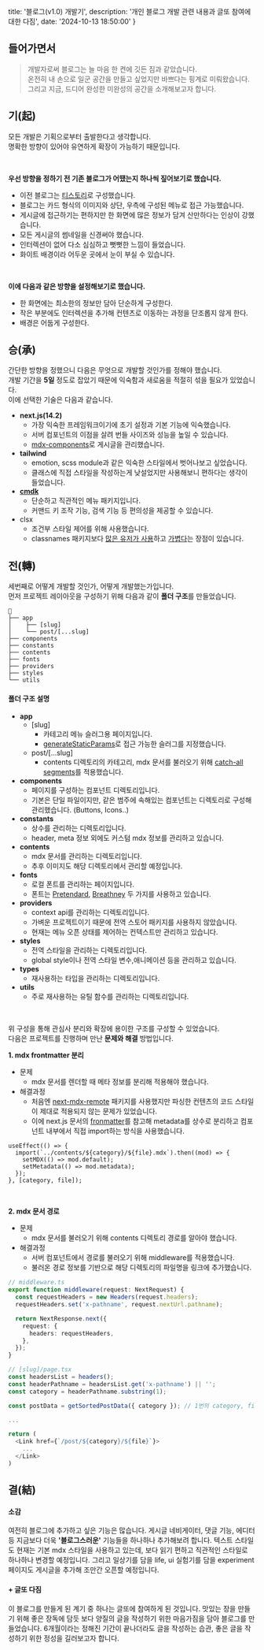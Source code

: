   title: '블로그(v1.0) 개발기',
  description: '개인 블로그 개발 관련 내용과 글또 참여에 대한 다짐',
  date: '2024-10-13 18:50:00'
}

## 들어가면서

> 개발자로써 블로그는 늘 마음 한 켠에 깃든 짐과 같았습니다. <br />
> 온전히 내 손으로 일군 공간을 만들고 싶었지만 바쁘다는 핑계로 미뤄왔습니다. <br />
> 그리고 지금, 드디어 완성한 미완성의 공간을 소개해보고자 합니다.

## 기(起)

모든 개발은 기획으로부터 출발한다고 생각합니다. <br />
명확한 방향이 있어야 유연하게 확장이 가능하기 때문입니다.

<br />

**우선 방향을 정하기 전 기존 블로그가 어땠는지 하나씩 짚어보기로 했습니다.**

- 이전 블로그는 [티스토리](https://sangseophwang.tistory.com/)로 구성했습니다.
- 블로그는 카드 형식의 이미지와 상단, 우측에 구성된 메뉴로 접근 가능했습니다.
- 게시글에 접근하기는 편하지만 한 화면에 많은 정보가 담겨 산만하다는 인상이 강했습니다.
- 모든 게시글의 썸네일을 신경써야 했습니다.
- 인터렉션이 없어 다소 심심하고 뻣뻣한 느낌이 들었습니다.
- 화이트 배경이라 어두운 곳에서 눈이 부실 수 있습니다.

<br />

**이에 다음과 같은 방향을 설정해보기로 했습니다.**

- 한 화면에는 최소한의 정보만 담아 단순하게 구성한다.
- 작은 부분에도 인터렉션을 추가해 컨텐츠로 이동하는 과정을 단조롭지 않게 한다.
- 배경은 어둡게 구성한다.

## 승(承)

간단한 방향을 정했으니 다음은 무엇으로 개발할 것인가를 정해야 했습니다. <br />
개발 기간을 **5일** 정도로 잡았기 때문에 익숙함과 새로움을 적절히 섞을 필요가 있었습니다. <br />
이에 선택한 기술은 다음과 같습니다.

- **next.js(14.2)**
  - 가장 익숙한 프레임워크이기에 초기 설정과 기본 기능에 익숙했습니다.
  - 서버 컴포넌트의 이점을 살려 번들 사이즈와 성능을 높일 수 있습니다.
  - [mdx-components](https://nextjs.org/docs/app/building-your-application/configuring/mdx#getting-started)로 게시글을 관리했습니다.
- **tailwind**
  - emotion, scss module과 같은 익숙한 스타일에서 벗어나보고 싶었습니다.
  - 클래스에 직접 스타일을 작성하는게 낮설었지만 사용해보니 편하다는 생각이 들었습니다.
- **[cmdk](https://cmdk.paco.me/)**
  - 단순하고 직관적인 메뉴 패키지입니다.
  - 커맨드 키 조작 기능, 검색 기능 등 편의성을 제공할 수 있습니다.
- clsx
  - 조건부 스타일 제어를 위해 사용했습니다.
  - classnames 패키지보다 [많은 유저가 사용](https://npmtrends.com/classnames-vs-clsx)하고 [가볍다](https://bundlephobia.com/package/clsx@2.1.1)는 장점이 있습니다.

## 전(轉)

세번째로 어떻게 개발할 것인가, 어떻게 개발했는가입니다. <br />
먼저 프로젝트 레이아웃을 구성하기 위해 다음과 같이 **폴더 구조**를 만들었습니다.

```plaintext
📁
├── app
│    ├── [slug]
│    └── post/[...slug]
├── components
├── constants
├── contents
├── fonts
├── providers
├── styles
└── utils
```

#### 폴더 구조 설명
- **app**
  - [slug]
    - 카테고리 메뉴 슬러그용 페이지입니다.
    - [generateStaticParams](https://nextjs.org/docs/app/api-reference/functions/generate-static-params)로 접근 가능한 슬러그를 지정했습니다.
  - post/[...slug]
    - contents 디렉토리의 카테고리, mdx 문서를 불러오기 위해 [catch-all segments](https://nextjs.org/docs/app/building-your-application/routing/dynamic-routes#catch-all-segments)를 적용했습니다.
- **components**
  - 페이지를 구성하는 컴포넌트 디렉토리입니다.
  - 기본은 단일 파일이지만, 같은 범주에 속해있는 컴포넌트는 디렉토리로 구성해 관리했습니다. (Buttons, Icons..)
- **constants**
  - 상수를 관리하는 디렉토리입니다.
  - header, meta 정보 외에도 커스텀 mdx 정보를 관리하고 있습니다.
- **contents**
  - mdx 문서를 관리하는 디렉토리입니다.
  - 추후 이미지도 해당 디렉토리에서 관리할 예정입니다.
- **fonts**
  - 로컬 폰트를 관리하는 페이지입니다.
  - 폰트는 [Pretendard](https://github.com/orioncactus/pretendard), [Breathney](https://www.dafont.com/breathney.font) 두 가지를 사용하고 있습니다.
- **providers**
  - context api를 관리하는 디렉토리입니다.
  - 가벼운 프로젝트이기 때문에 전역 스토어 패키지를 사용하지 않았습니다.
  - 현재는 메뉴 오픈 상태를 제어하는 컨텍스트만 관리하고 있습니다.
- **styles**
  - 전역 스타일을 관리하는 디렉토리입니다.
  - global style이나 전역 스타일 변수,애니메이션 등을 관리하고 있습니다.
- **types**
  - 재사용하는 타입을 관리하는 디렉토리입니다.
- **utils**
  - 주로 재사용하는 유틸 함수를 관리하는 디렉토리입니다.
<br/>

위 구성을 통해 관심사 분리와 확장에 용이한 구조를 구성할 수 있었습니다. <br />
다음은 프로젝트를 진행하며 만난 **문제와 해결** 방법입니다. <br />

**1. mdx frontmatter 분리**
  - 문제
    - mdx 문서를 렌더할 때 메타 정보를 분리해 적용해야 했습니다.
  - 해결과정
    - 처음엔 [next-mdx-remote](https://github.com/hashicorp/next-mdx-remote#react-server-components-rsc--nextjs-app-directory-support) 패키지를 사용했지만 파싱한 컨텐츠의 코드 스타일이 제대로 적용되지 않는 문제가 있었습니다.
    - 이에 next.js 문서의 [fronmatter](https://nextjs.org/docs/app/building-your-application/configuring/mdx#frontmatter)를 참고해 metadata를 상수로 분리하고 컴포넌트 내부에서 직접 import하는 방식을 사용했습니다.

```tsx
useEffect(() => {
  import(`../contents/${category}/${file}.mdx`).then((mod) => {
    setMDX(() => mod.default);
    setMetadata(() => mod.metadata);
  });
}, [category, file]);
```
<br/>

**2. mdx 문서 경로**
  - 문제
    - mdx 문서를 불러오기 위해 contents 디렉토리 경로를 알아야 했습니다.
  - 해결과정
    - 서버 컴포넌트에서 경로를 불러오기 위해 middleware를 적용했습니다.
    - 불러온 경로 정보를 기반으로 해당 디렉토리의 파일명을 링크에 추가했습니다.

```ts
// middleware.ts
export function middleware(request: NextRequest) {
  const requestHeaders = new Headers(request.headers);
  requestHeaders.set('x-pathname', request.nextUrl.pathname);

  return NextResponse.next({
    request: {
      headers: requestHeaders,
    },
  });
}

// [slug]/page.tsx
const headersList = headers();
const headerPathname = headersList.get('x-pathname') || '';
const category = headerPathname.substring(1);

const postData = getSortedPostData({ category }); // 1번의 category, file 정보가 담긴 데이터

...

return (
  <Link href={`/post/${category}/${file}`}>
    ...
  </Link>
)
```

## 결(結)

#### 소감
여전히 블로그에 추가하고 싶은 기능은 많습니다.
게시글 네비게이터, 댓글 기능, 에디터 등 지금보다 더욱 **'블로그스러운'** 기능들을 하나하나 추가해보려 합니다.
텍스트 스타일도 현재는 기본 mdx 스타일을 사용하고 있는데, 보다 읽기 편하고 직관적인 스타일로 하나하나 변경할 예정입니다.
그리고 일상기를 담을 life, ui 실험기를 담을 experiment 페이지도 게시글을 추가해 조만간 오픈할 예정입니다.

#### + 글또 다짐
이 블로그를 만들게 된 계기 중 하나는 글또에 참여하게 된 것입니다.
맛있는 장을 만들기 위해 좋은 장독에 담듯 보다 양질의 글을 작성하기 위한 마음가짐을 담아 블로그를 만들었습니다.
6개월이라는 정해진 기간이 끝나더라도 글을 작성하는 습관, 좋은 글을 작성하기 위한 정성을 길러보고자 합니다.

